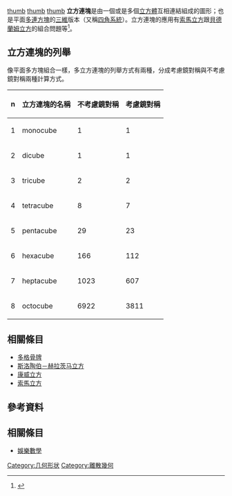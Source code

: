 {{multiple issues|
{{copy edit|time=2013-09-08T15:18:55+00:00}} 
{{expert-subject|time=2013-09-08T15:18:55+00:00}}
}}
{{Redirect2|[[多立方體|多立方體]]|同名的[[正扭歪無限面體|正扭歪無限面體]]|四角六片四角孔扭歪無限面體}}
[[image:Tetracubes.svg|thumb]]
[[image:AGK-pentacube.png|thumb]]
[[image:Pentacubes_task.jpg|thumb]]
'''立方連塊'''是由一個或是多個[[立方體|立方體]]互相連結組成的圖形；也是平面[[多連方塊|多連方塊]]的[[三維|三維]]版本（又稱[[四角系統|四角系統]]）。立方連塊的應用有[[索馬立方|索馬立方]]跟[[貝德蘭姆立方|貝德蘭姆立方]]的組合問題等<ref>{{Cite web |url=http://mathworld.wolfram.com/Polycube.html |title=Weisstein, Eric W. "Polycube." From MathWorld |accessdate=2016-07-27 |archive-date=2017-06-29 |archive-url=https://web.archive.org/web/20170629214949/http://mathworld.wolfram.com/Polycube.html |dead-url=no }}</ref>。

==立方連塊的列舉==
像平面多方塊組合一樣，多立方連塊的列舉方式有兩種，分成考慮鏡對稱與不考慮鏡對稱兩種計算方式。

{| class="wikitable"
|-
! n !! 立方連塊的名稱 !! 不考慮鏡對稱 !! 考慮鏡對稱
|-
| 1 || monocube || 1 || 1
|-
| 2 || dicube || 1 || 1
|-
| 3 || tricube || 2 || 2
|-
| 4 || tetracube || 8 || 7
|-
| 5 || pentacube || 29 || 23
|-
| 6 || hexacube || 166 || 112
|-
| 7 || heptacube || 1023 || 607
|-
| 8 || octocube || 6922 || 3811
|}

==相關條目==
* [[多格骨牌|多格骨牌]]
* [[斯洛陶伯－赫拉茨马立方|斯洛陶伯－赫拉茨马立方]]
* [[康威立方|康威立方]]
* [[索馬立方|索馬立方]]

==參考資料==
{{reflist}}

==相關條目==
*[[娛樂數學|娛樂數學]]

{{Polyform}}

[[Category:几何形状|Category:几何形状]]
[[Category:離散幾何|Category:離散幾何]]